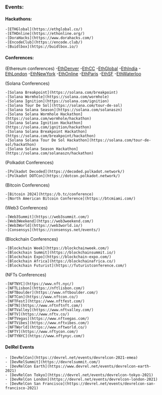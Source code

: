 ### Events:


#### Hackathons:

    -[ETHGlobal](https://ethglobal.co/)
    -[ETHOnline](https://ethonline.org/)
    -[DoraHacks](https://www.dorahacks.com/)
    -[EncodeClub](https://encode.club/)
    -[Buidlbox](https://buidlbox.io/)


#### Conferences:

(Ethereum conferences)
    -[EthDenver](https://www.ethdenver.com/)
    -[EthCC](https://ethcc.io/)
    -[EthGlobal](https://ethglobal.co/)
    -[EthIndia](https://ethindia.co/)
    -[EthLondon](https://ethlondon.com/)
    -[EthNewYork](https://ethnewyork.com/)
    -[EthOnline](https://ethonline.org/)
    -[EthParis](https://ethparis.com/)
    -[EthSF](https://ethsanfrancisco.com/)
    -[EthWaterloo](https://ethwaterloo.com/)

(Solana Conferences)

    -[Solana Breakpoint](https://solana.com/breakpoint)
    -[Solana Wormhole](https://solana.com/wormhole)
    -[Solana Ignition](https://solana.com/ignition)
    -[Solana Tour De Sol](https://solana.com/tour-de-sol)
    -[Solana Solana Season](https://solana.com/solanaszn)
    -[Solana Solana Wormhole Hackathon](https://solana.com/wormhole/hackathon)
    -[Solana Solana Ignition Hackathon](https://solana.com/ignition/hackathon)
    -[Solana Solana Breakpoint Hackathon](https://solana.com/breakpoint/hackathon)
    -[Solana Solana Tour De Sol Hackathon](https://solana.com/tour-de-sol/hackathon)
    -[Solana Solana Season Hackathon](https://solana.com/solanaszn/hackathon)

(Polkadot Conferences)

    -[Polkadot Decoded](https://decoded.polkadot.network/)
    -[Polkadot DOTCon](https://dotcon.polkadot.network/)

(Bitcoin Conferences)

    -[Bitcoin 2024](https://b.tc/conference)
    -[North American Bitcoin Conference](https://btcmiami.com/)

(Web3 Conferences)

    -[Web3Summit](https://web3summit.com/)
    -[Web3Weekend](https://web3weekend.com/)
    -[Web3World](https://web3world.io/)
    -[Consensys](https://consensys.net/events/)

(Blockchain Conferences)

    -[Blockchain Week](https://blockchainweek.com/)
    -[Blockchain Summit](https://blockchainsummit.io/)
    -[Blockchain Expo](https://blockchain-expo.com/)
    -[Blockchain Africa](https://blockchainafrica.co/)
    -[Blockchain Futurist](https://futuristconference.com/)


(NFTs Conferences)

    -[NFTNYC](https://www.nft.nyc/)
    -[NFTLisbon](https://nftlisbon.com/)
    -[NFTBoulder](https://www.nftboulder.com/)
    -[NFTCon](https://www.nftcon.co/)
    -[NFTFest](https://www.nftfest.com/)
    -[NFTN](https://www.nftnftnft.com/)
    -[NFTValley](https://www.nftvalley.com/)
    -[NFTV](https://www.nftv.co/)
    -[NFTVegas](https://www.nftvegas.com/)
    -[NFTVibes](https://www.nftvibes.com/)
    -[NFTWorld](https://www.nftworld.co/)
    -[NFTY](https://www.nftycon.com/)
    -[NFTYNYC](https://www.nftynyc.com/)


#### DelRel Events

    - [DevRelCon](https://devrel.net/events/devrelcon-2021-emea)
    - [DevRelSummit](https://devrelsummit.com/)
    - [DevRelCon Earth](https://www.devrel.net/events/devrelcon-earth-2021)
    - [DevRelCon Tokyo](https://devrel.net/events/devrelcon-tokyo-2021)
    - [DevRelCon London](https://devrel.net/events/devrelcon-london-2021)
    - [DevRelCon San Francisco](https://devrel.net/events/devrelcon-san-francisco-2021)
